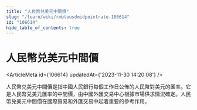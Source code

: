 ```yaml
---
title: "人民幣兑美元中間價"
slug: "/learn/wiki/rmbtousdmidpointrate-106614"
id: "106614"
hide_table_of_contents: true
---
```



# 人民幣兑美元中間價

<ArticleMeta id={106614} updatedAt={'2023-11-30 14:20:08'} />
<div className='border-solid border-b border-t-0 my-4 border-[var(--ifm-color-gray-300)]' />

人民幣兑美元中間價是指中國人民銀行每個工作日公佈的人民幣對美元的匯率。它是人民幣兑美元匯率的中間價，由中國外匯交易中心根據市場供求情況確定。人民幣兑美元中間價在國際貿易和外匯交易中起着重要的參考作用。
